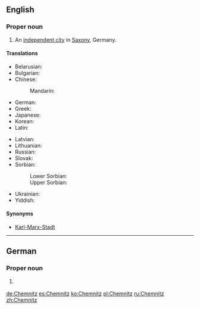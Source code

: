 ==English==
{{wikipedia|lang=en}}

===Proper noun===
{{en-proper noun}}

# An [[independent city]] in [[Saxony]], Germany.

====Translations====
{{trans-top|city in Saxony}}
* Belarusian: {{t-|be|Кемніц|m}}
* Bulgarian: {{t-|bg|Кемниц|m}}
* Chinese:
*: Mandarin: {{t|cmn|开姆尼茨|tr=Kāimǔnící}}
* German: {{t+|de|Chemnitz|n}}
* Greek: {{t+|el|Κέμνιτς}}
* Japanese: {{t-|ja|ケムニッツ|tr=Kemunittsu}}
* Korean: {{t-|ko|켐니츠|tr=Kemnicheu}}
* Latin: {{t-|la|Chemnicium}}
{{trans-mid}}
* Latvian: {{t-|lv|Hemnica|f}}
* Lithuanian: {{t-|lt|Chemnicas|m}}
* Russian: {{t-|ru|Хемниц|m}}
* Slovak: {{t-|sk|Kamenica|f}}
* Sorbian:
*: Lower Sorbian: {{tø|dsb|Kamjenica|f}}
*: Upper Sorbian: {{t-|hsb|Kamjenica|f}}
* Ukrainian: {{t-|uk|Хемніц|m}}
* Yiddish: {{t-|yi|קעמניץ|tr=Kemnits|n}}
{{trans-bottom}}

====Synonyms====
* [[Karl-Marx-Stadt]] {{qualifier|former name of Chemnitz in [[GDR]] times)}}

{{catlangcode|en|Cities}}
{{catlangcode|en|Germany}}

----

==German==
{{wikipedia|lang=de}}

===Proper noun===
{{de-proper noun|n}}

# {{l|en|Chemnitz}} {{gloss|city in Saxony, Germany}}

{{catlangcode|de|Cities}}
{{catlangcode|de|Germany}}

[[de:Chemnitz]]
[[es:Chemnitz]]
[[ko:Chemnitz]]
[[pl:Chemnitz]]
[[ru:Chemnitz]]
[[zh:Chemnitz]]